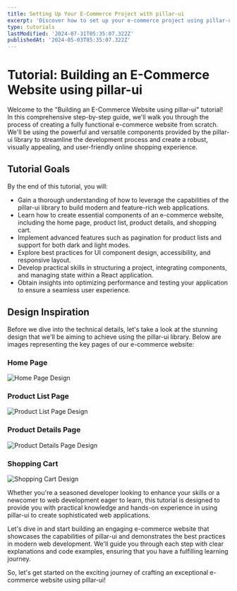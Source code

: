 ```yaml
---
title: Setting Up Your E-Commerce Project with pillar-ui
excerpt: 'Discover how to set up your e-commerce project using pillar-ui. This guide covers creating a CRA project, installing pillar-ui, and building a powerful e-commerce website with reusable components, utility functions, icons, and React hooks. Get started on your journey to a stunning and functional online store.'
type: tutorials
lastModified: '2024-07-31T05:35:07.322Z'
publishedAt: '2024-05-03T05:35:07.322Z'
---
```


# Tutorial: Building an E-Commerce Website using pillar-ui

Welcome to the "Building an E-Commerce Website using pillar-ui" tutorial! In this comprehensive step-by-step guide, we'll walk you through the process of creating a fully functional e-commerce website from scratch. We'll be using the powerful and versatile components provided by the pillar-ui library to streamline the development process and create a robust, visually appealing, and user-friendly online shopping experience.

## Tutorial Goals

By the end of this tutorial, you will:

- Gain a thorough understanding of how to leverage the capabilities of the pillar-ui library to build modern and feature-rich web applications.
- Learn how to create essential components of an e-commerce website, including the home page, product list, product details, and shopping cart.
- Implement advanced features such as pagination for product lists and support for both dark and light modes.
- Explore best practices for UI component design, accessibility, and responsive layout.
- Develop practical skills in structuring a project, integrating components, and managing state within a React application.
- Obtain insights into optimizing performance and testing your application to ensure a seamless user experience.

## Design Inspiration

Before we dive into the technical details, let's take a look at the stunning design that we'll be aiming to achieve using the pillar-ui library. Below are images representing the key pages of our e-commerce website:

### Home Page

![Home Page Design](url_to_home_page_image)

### Product List Page

![Product List Page Design](url_to_product_list_image)

### Product Details Page

![Product Details Page Design](url_to_product_details_image)

### Shopping Cart

![Shopping Cart Design](url_to_shopping_cart_image)

Whether you're a seasoned developer looking to enhance your skills or a newcomer to web development eager to learn, this tutorial is designed to provide you with practical knowledge and hands-on experience in using pillar-ui to create sophisticated web applications.

Let's dive in and start building an engaging e-commerce website that showcases the capabilities of pillar-ui and demonstrates the best practices in modern web development. We'll guide you through each step with clear explanations and code examples, ensuring that you have a fulfilling learning journey.

So, let's get started on the exciting journey of crafting an exceptional e-commerce website using pillar-ui!
